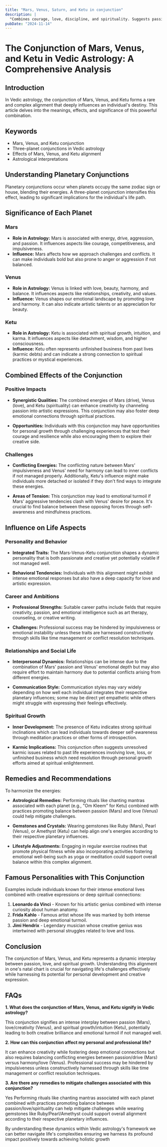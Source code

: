 ```yaml
---
title: "Mars, Venus, Saturn, and Ketu in conjunction"
description: |
  "Combines courage, love, discipline, and spirituality. Suggests passionate"
pubDate: "2024-11-14"
---
```


# The Conjunction of Mars, Venus, and Ketu in Vedic Astrology: A Comprehensive Analysis

## Introduction

In Vedic astrology, the conjunction of Mars, Venus, and Ketu forms a rare and complex alignment that deeply influences an individual's destiny. This article delves into the meanings, effects, and significance of this powerful combination.

## Keywords

- Mars, Venus, and Ketu conjunction
- Three-planet conjunctions in Vedic astrology
- Effects of Mars, Venus, and Ketu alignment
- Astrological interpretations

## Understanding Planetary Conjunctions

Planetary conjunctions occur when planets occupy the same zodiac sign or house, blending their energies. A three-planet conjunction intensifies this effect, leading to significant implications for the individual's life path.

## Significance of Each Planet

### Mars

- **Role in Astrology:** Mars is associated with energy, drive, aggression, and passion. It influences aspects like courage, competitiveness, and impulsiveness.
- **Influence:** Mars affects how we approach challenges and conflicts. It can make individuals bold but also prone to anger or aggression if not balanced.

### Venus

- **Role in Astrology:** Venus is linked with love, beauty, harmony, and balance. It influences aspects like relationships, creativity, and values.
- **Influence:** Venus shapes our emotional landscape by promoting love and harmony. It can also indicate artistic talents or an appreciation for beauty.

### Ketu

- **Role in Astrology:** Ketu is associated with spiritual growth, intuition, and karma. It influences aspects like detachment, wisdom, and higher consciousness.
- **Influence:** Ketu often represents unfinished business from past lives (karmic debts) and can indicate a strong connection to spiritual practices or mystical experiences.

## Combined Effects of the Conjunction

### Positive Impacts

- **Synergistic Qualities:** The combined energies of Mars (drive), Venus (love), and Ketu (spirituality) can enhance creativity by channeling passion into artistic expressions. This conjunction may also foster deep emotional connections through spiritual practices.
  
- **Opportunities:** Individuals with this conjunction may have opportunities for personal growth through challenging experiences that test their courage and resilience while also encouraging them to explore their creative side.

### Challenges

- **Conflicting Energies:** The conflicting nature between Mars' impulsiveness and Venus' need for harmony can lead to inner conflicts if not managed properly. Additionally, Ketu's influence might make individuals more detached or isolated if they don't find ways to integrate these energies.
  
- **Areas of Tension:** This conjunction may lead to emotional turmoil if Mars' aggressive tendencies clash with Venus' desire for peace. It's crucial to find balance between these opposing forces through self-awareness and mindfulness practices.

## Influence on Life Aspects

### Personality and Behavior

- **Integrated Traits:** The Mars-Venus-Ketu conjunction shapes a dynamic personality that is both passionate and creative yet potentially volatile if not managed well.
  
- **Behavioral Tendencies:** Individuals with this alignment might exhibit intense emotional responses but also have a deep capacity for love and artistic expression.

### Career and Ambitions

- **Professional Strengths:** Suitable career paths include fields that require creativity, passion, and emotional intelligence such as art therapy, counseling, or creative writing.
  
- **Challenges:** Professional success may be hindered by impulsiveness or emotional instability unless these traits are harnessed constructively through skills like time management or conflict resolution techniques.

### Relationships and Social Life

- **Interpersonal Dynamics:** Relationships can be intense due to the combination of Mars' passion and Venus' emotional depth but may also require effort to maintain harmony due to potential conflicts arising from different energies.
  
- **Communication Style:** Communication styles may vary widely depending on how well each individual integrates their respective planetary influences; some may be direct yet empathetic while others might struggle with expressing their feelings effectively.

### Spiritual Growth

- **Inner Development:** The presence of Ketu indicates strong spiritual inclinations which can lead individuals towards deeper self-awareness through meditation practices or other forms of introspection.
  
- **Karmic Implications:** This conjunction often suggests unresolved karmic issues related to past life experiences involving love, loss, or unfinished business which need resolution through personal growth efforts aimed at spiritual enlightenment.

## Remedies and Recommendations

To harmonize the energies:

- **Astrological Remedies:** Performing rituals like chanting mantras associated with each planet (e.g., "Om Kleem" for Ketu) combined with practices promoting balance between passion (Mars) and love (Venus) could help mitigate challenges.
  
- **Gemstones and Crystals:** Wearing gemstones like Ruby (Mars), Pearl (Venus), or Amethyst (Ketu) can help align one's energies according to their respective planetary influences.
  
- **Lifestyle Adjustments:** Engaging in regular exercise routines that promote physical fitness while also incorporating activities fostering emotional well-being such as yoga or meditation could support overall balance within this complex alignment.

## Famous Personalities with This Conjunction

Examples include individuals known for their intense emotional lives combined with creative expressions or deep spiritual connections:

1. **Leonardo da Vinci** - Known for his artistic genius combined with intense curiosity about human anatomy.
2. **Frida Kahlo** - Famous artist whose life was marked by both intense passion and deep emotional turmoil.
3. **Jimi Hendrix** - Legendary musician whose creative genius was intertwined with personal struggles related to love and loss.

## Conclusion

The conjunction of Mars, Venus, and Ketu represents a dynamic interplay between passion, love, and spiritual growth. Understanding this alignment in one's natal chart is crucial for navigating life's challenges effectively while harnessing its potential for personal development and creative expression.

## FAQs

**1. What does the conjunction of Mars, Venus, and Ketu signify in Vedic astrology?**

This conjunction signifies an intense interplay between passion (Mars), love/creativity (Venus), and spiritual growth/intuition (Ketu), potentially leading to both creative brilliance and emotional turmoil if not managed well.

**2. How can this conjunction affect my personal and professional life?**

It can enhance creativity while fostering deep emotional connections but also requires balancing conflicting energies between passion/drive (Mars) versus harmony/love (Venus). Professional success may be hindered by impulsiveness unless constructively harnessed through skills like time management or conflict resolution techniques.

**3. Are there any remedies to mitigate challenges associated with this conjunction?**

Yes Performing rituals like chanting mantras associated with each planet combined with practices promoting balance between passion/love/spirituality can help mitigate challenges while wearing gemstones like Ruby/Pearl/Amethyst could support overall alignment according to their respective planetary influences.

By understanding these dynamics within Vedic astrology's framework we can better navigate life's complexities ensuring we harness its profound impact positively towards achieving holistic growth